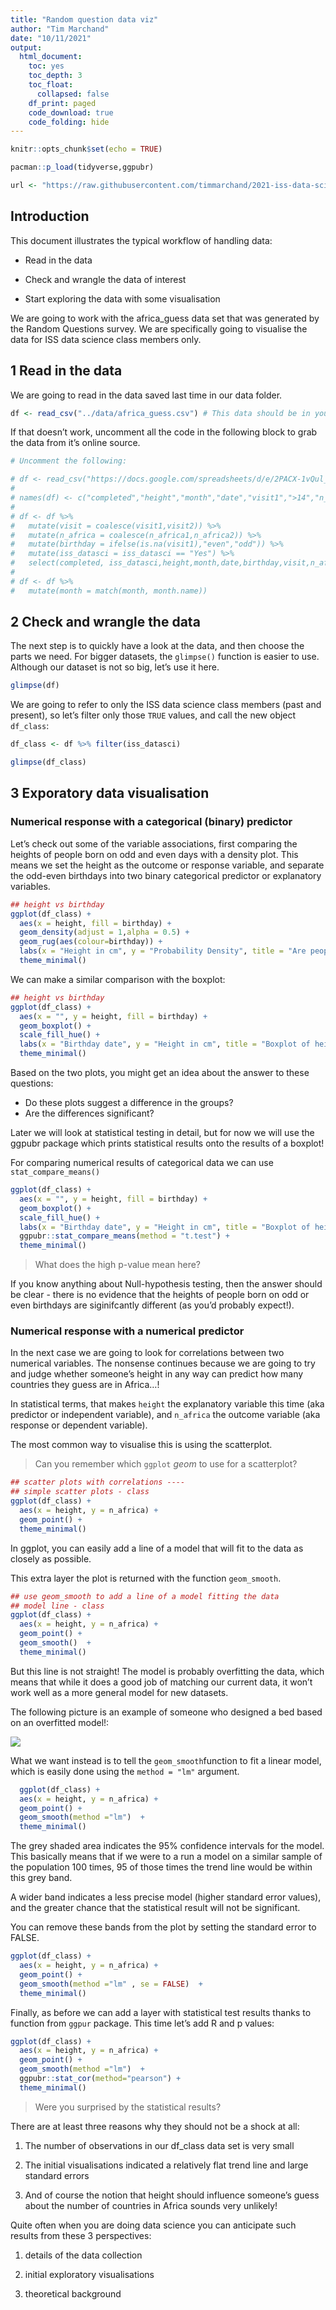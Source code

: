 ```yaml
---
title: "Random question data viz"
author: "Tim Marchand"
date: "10/11/2021"
output: 
  html_document:
    toc: yes
    toc_depth: 3
    toc_float:
      collapsed: false
    df_print: paged
    code_download: true
    code_folding: hide
---
```


```r
knitr::opts_chunk$set(echo = TRUE)

pacman::p_load(tidyverse,ggpubr)

url <- "https://raw.githubusercontent.com/timmarchand/2021-iss-data-science/main/figures/overfitting.jpeg"
```

## Introduction

This document illustrates the typical workflow of handling data:

-   Read in the data

-   Check and wrangle the data of interest

-   Start exploring the data with some visualisation

We are going to work with the africa\_guess data set that was generated by the Random Questions survey. We are specifically going to visualise the data for ISS data science class members only.

## 1 Read in the data

We are going to read in the data saved last time in our data folder.

```r
df <- read_csv("../data/africa_guess.csv") # This data should be in your data folder
```

If that doesn't work, uncomment all the code in the following block to grab the data from it's online source.

```r
# Uncomment the following:

# df <- read_csv("https://docs.google.com/spreadsheets/d/e/2PACX-1vQul_g9GtsSj-30sQ2hOE_rixxy8gH6AdhawcT5AoRJodJdGZnBgqtwgDAmfab0CJ1AjmFCrKmVw5MA/pub?gid=1799592268&single=true&output=csv")
# 
# names(df) <- c("completed","height","month","date","visit1",">14","n_africa1","visit2","<96","n_africa2","iss_datasci")
# 
# df <- df %>%
#   mutate(visit = coalesce(visit1,visit2)) %>%
#   mutate(n_africa = coalesce(n_africa1,n_africa2)) %>%
#   mutate(birthday = ifelse(is.na(visit1),"even","odd")) %>%
#   mutate(iss_datasci = iss_datasci == "Yes") %>%
#   select(completed, iss_datasci,height,month,date,birthday,visit,n_africa)
# 
# df <- df %>%
#   mutate(month = match(month, month.name))
```

## 2 Check and wrangle the data

The next step is to quickly have a look at the data, and then choose the parts we need. For bigger datasets, the `glimpse()` function is easier to use. Although our dataset is not so big, let's use it here.

```r
glimpse(df)
```

We are going to refer to only the ISS data science class members (past and present), so let's filter only those `TRUE` values, and call the new object `df_class`:

```r
df_class <- df %>% filter(iss_datasci)

glimpse(df_class)
```

## 3 Exporatory data visualisation

### Numerical response with a categorical (binary) predictor

Let's check out some of the variable associations, first comparing the heights of people born on odd and even days with a density plot. This means we set the height as the outcome or response variable, and separate the odd-even birthdays into two binary categorical predictor or explanatory variables.

```r
## height vs birthday
ggplot(df_class) +
  aes(x = height, fill = birthday) +
  geom_density(adjust = 1,alpha = 0.5) +
  geom_rug(aes(colour=birthday)) +
  labs(x = "Height in cm", y = "Probability Density", title = "Are people's heights related to birthday dates?", fill = "birthday date") +
  theme_minimal()
```

We can make a similar comparison with the boxplot:

```r
## height vs birthday
ggplot(df_class) +
  aes(x = "", y = height, fill = birthday) +
  geom_boxplot() +
  scale_fill_hue() +
  labs(x = "Birthday date", y = "Height in cm", title = "Boxplot of height by odd/even birthday") +
  theme_minimal()
```

Based on the two plots, you might get an idea about the answer to these questions:

-   Do these plots suggest a difference in the groups?
-   Are the differences significant?

Later we will look at statistical testing in detail, but for now we will use the ggpubr package which prints statistical results onto the results of a boxplot!

For comparing numerical results of categorical data we can use `stat_compare_means()`

```r
ggplot(df_class) +
  aes(x = "", y = height, fill = birthday) +
  geom_boxplot() +
  scale_fill_hue() +
  labs(x = "Birthday date", y = "Height in cm", title = "Boxplot of height by odd/even birthday") +
  ggpubr::stat_compare_means(method = "t.test") +
  theme_minimal()
```

> What does the high p-value mean here?

If you know anything about Null-hypothesis testing, then the answer should be clear - there is no evidence that the heights of people born on odd or even birthdays are siginifcantly different (as you'd probably expect!).

### Numerical response with a numerical predictor

In the next case we are going to look for correlations between two numerical variables. The nonsense continues because we are going to try and judge whether someone's height in any way can predict how many countries they guess are in Africa...!

In statistical terms, that makes `height` the explanatory variable this time (aka predictor or independent variable), and `n_africa` the outcome variable (aka response or dependent variable).

The most common way to visualise this is using the scatterplot.

> Can you remember which `ggplot` *geom* to use for a scatterplot?

```r
## scatter plots with correlations ----
## simple scatter plots - class
ggplot(df_class) +
  aes(x = height, y = n_africa) +
  geom_point() +
  theme_minimal()
```

In ggplot, you can easily add a line of a model that will fit to the data as closely as possible.

This extra layer the plot is returned with the function `geom_smooth`.

```r
## use geom_smooth to add a line of a model fitting the data
## model line - class
ggplot(df_class) +
  aes(x = height, y = n_africa) +
  geom_point() +
  geom_smooth()  +
  theme_minimal()
```

But this line is not straight! The model is probably overfitting the data, which means that while it does a good job of matching our current data, it won't work well as a more general model for new datasets.

The following picture is an example of someone who designed a bed based on an overfitted model!:

![](../figures/overfitting.jpeg)

What we want instead is to tell the `geom_smooth`function to fit a linear model, which is easily done using the `method = "lm"` argument.

```r
  ggplot(df_class) +
  aes(x = height, y = n_africa) +
  geom_point() +
  geom_smooth(method ="lm")  +
  theme_minimal()

```

The grey shaded area indicates the 95% confidence intervals for the model. This basically means that if we were to a run a model on a similar sample of the population 100 times, 95 of those times the trend line would be within this grey band.

A wider band indicates a less precise model (higher standard error values), and the greater chance that the statistical result will not be significant.

You can remove these bands from the plot by setting the standard error to FALSE.

```r
ggplot(df_class) +
  aes(x = height, y = n_africa) +
  geom_point() +
  geom_smooth(method ="lm" , se = FALSE)  +
  theme_minimal()
```

Finally, as before we can add a layer with statistical test results thanks to function from `ggpur` package. This time let's add R and p values:

```r
ggplot(df_class) +
  aes(x = height, y = n_africa) +
  geom_point() +
  geom_smooth(method ="lm")  +
  ggpubr::stat_cor(method="pearson") +
  theme_minimal()
```

> Were you surprised by the statistical results?

There are at least three reasons why they should not be a shock at all:

1.  The number of observations in our df\_class data set is very small

2.  The initial visualisations indicated a relatively flat trend line and large standard errors

3.  And of course the notion that height should influence someone's guess about the number of countries in Africa sounds very unlikely!

Quite often when you are doing data science you can anticipate such results from these 3 perspectives:

1.  details of the data collection

2.  initial exploratory visualisations

3.  theoretical background
